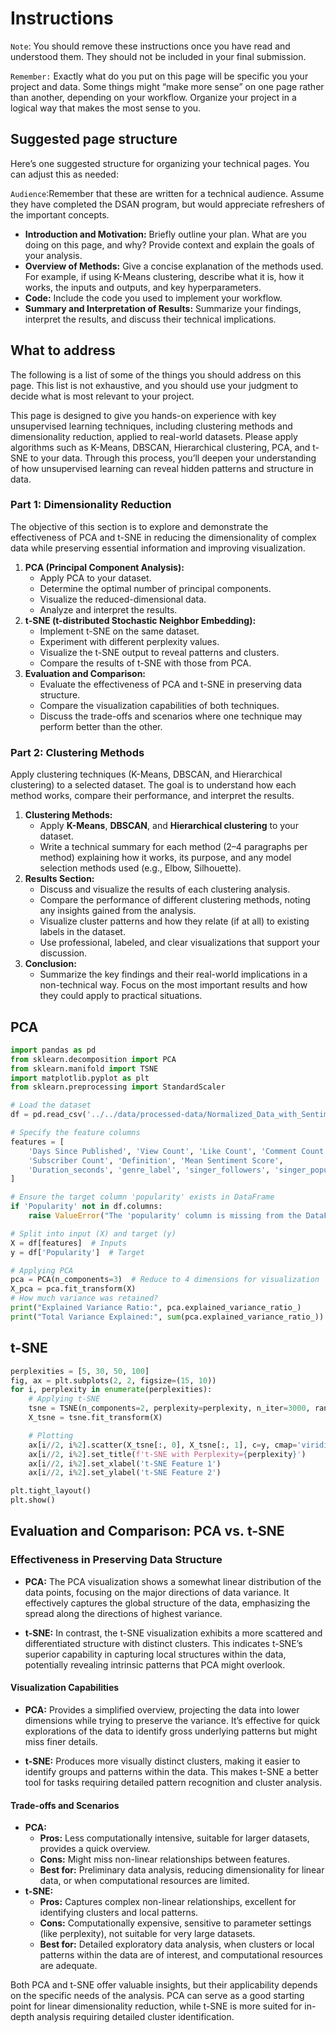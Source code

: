 # Instructions 

`Note`: You should remove these instructions once you have read and understood them. They should not be included in your final submission.

`Remember:` Exactly what do you put on this page will be specific you your project and data. Some things might "make more sense" on one page rather than another, depending on your workflow. Organize your project in a logical way that makes the most sense to you.  

## Suggested page structure

Here’s one suggested structure for organizing your technical pages. You can adjust this as needed:

`Audience`:Remember that these are written for a technical audience. Assume they have completed the DSAN program, but would appreciate refreshers of the important concepts. 

- **Introduction and Motivation:** Briefly outline your plan. What are you doing on this page, and why? Provide context and explain the goals of your analysis.
- **Overview of Methods:** Give a concise explanation of the methods used. For example, if using K-Means clustering, describe what it is, how it works, the inputs and outputs, and key hyperparameters.
- **Code:** Include the code you used to implement your workflow.
- **Summary and Interpretation of Results:** Summarize your findings, interpret the results, and discuss their technical implications.

## What to address 

The following is a list of some of the things you should address on this page. This list is not exhaustive, and you should use your judgment to decide what is most relevant to your project.

This page is designed to give you hands-on experience with key unsupervised learning techniques, including clustering methods and dimensionality reduction, applied to real-world datasets. Please apply algorithms such as K-Means, DBSCAN, Hierarchical clustering, PCA, and t-SNE to your data. Through this process, you’ll deepen your understanding of how unsupervised learning can reveal hidden patterns and structure in data.

### Part 1: Dimensionality Reduction

The objective of this section is to explore and demonstrate the effectiveness of PCA and t-SNE in reducing the dimensionality of complex data while preserving essential information and improving visualization.

1. **PCA (Principal Component Analysis):**
   - Apply PCA to your dataset.
   - Determine the optimal number of principal components.
   - Visualize the reduced-dimensional data.
   - Analyze and interpret the results.

2. **t-SNE (t-distributed Stochastic Neighbor Embedding):**
   - Implement t-SNE on the same dataset.
   - Experiment with different perplexity values.
   - Visualize the t-SNE output to reveal patterns and clusters.
   - Compare the results of t-SNE with those from PCA.

3. **Evaluation and Comparison:**
   - Evaluate the effectiveness of PCA and t-SNE in preserving data structure.
   - Compare the visualization capabilities of both techniques.
   - Discuss the trade-offs and scenarios where one technique may perform better than the other.

### Part 2: Clustering Methods

Apply clustering techniques (K-Means, DBSCAN, and Hierarchical clustering) to a selected dataset. The goal is to understand how each method works, compare their performance, and interpret the results.

1. **Clustering Methods:**
   - Apply **K-Means**, **DBSCAN**, and **Hierarchical clustering** to your dataset.
   - Write a technical summary for each method (2–4 paragraphs per method) explaining how it works, its purpose, and any model selection methods used (e.g., Elbow, Silhouette).

2. **Results Section:**
   - Discuss and visualize the results of each clustering analysis.
   - Compare the performance of different clustering methods, noting any insights gained from the analysis.
   - Visualize cluster patterns and how they relate (if at all) to existing labels in the dataset.
   - Use professional, labeled, and clear visualizations that support your discussion.

3. **Conclusion:**
   - Summarize the key findings and their real-world implications in a non-technical way. Focus on the most important results and how they could apply to practical situations.

## PCA
```python
import pandas as pd
from sklearn.decomposition import PCA
from sklearn.manifold import TSNE
import matplotlib.pyplot as plt
from sklearn.preprocessing import StandardScaler

# Load the dataset
df = pd.read_csv('../../data/processed-data/Normalized_Data_with_Sentiments.csv')

# Specify the feature columns
features = [
    'Days Since Published', 'View Count', 'Like Count', 'Comment Count',
    'Subscriber Count', 'Definition', 'Mean Sentiment Score',
    'Duration_seconds', 'genre_label', 'singer_followers', 'singer_popularity'
]

# Ensure the target column 'popularity' exists in DataFrame
if 'Popularity' not in df.columns:
    raise ValueError("The 'popularity' column is missing from the DataFrame.")

# Split into input (X) and target (y)
X = df[features]  # Inputs
y = df['Popularity']  # Target

# Applying PCA
pca = PCA(n_components=3)  # Reduce to 4 dimensions for visualization
X_pca = pca.fit_transform(X)
# How much variance was retained?
print("Explained Variance Ratio:", pca.explained_variance_ratio_)
print("Total Variance Explained:", sum(pca.explained_variance_ratio_))
```
## t-SNE
```python
perplexities = [5, 30, 50, 100]
fig, ax = plt.subplots(2, 2, figsize=(15, 10))
for i, perplexity in enumerate(perplexities):
    # Applying t-SNE
    tsne = TSNE(n_components=2, perplexity=perplexity, n_iter=3000, random_state=42)
    X_tsne = tsne.fit_transform(X)

    # Plotting
    ax[i//2, i%2].scatter(X_tsne[:, 0], X_tsne[:, 1], c=y, cmap='viridis', marker='o', alpha=0.5)
    ax[i//2, i%2].set_title(f't-SNE with Perplexity={perplexity}')
    ax[i//2, i%2].set_xlabel('t-SNE Feature 1')
    ax[i//2, i%2].set_ylabel('t-SNE Feature 2')

plt.tight_layout()
plt.show()
```

## Evaluation and Comparison: PCA vs. t-SNE

### Effectiveness in Preserving Data Structure

- **PCA:** The PCA visualization shows a somewhat linear distribution of the data points, focusing on the major directions of data variance. It effectively captures the global structure of the data, emphasizing the spread along the directions of highest variance.

- **t-SNE:** In contrast, the t-SNE visualization exhibits a more scattered and differentiated structure with distinct clusters. This indicates t-SNE's superior capability in capturing local structures within the data, potentially revealing intrinsic patterns that PCA might overlook.

#### Visualization Capabilities

- **PCA:** Provides a simplified overview, projecting the data into lower dimensions while trying to preserve the variance. It's effective for quick explorations of the data to identify gross underlying patterns but might miss finer details.

- **t-SNE:** Produces more visually distinct clusters, making it easier to identify groups and patterns within the data. This makes t-SNE a better tool for tasks requiring detailed pattern recognition and cluster analysis.

#### Trade-offs and Scenarios

- **PCA:**
  - **Pros:** Less computationally intensive, suitable for larger datasets, provides a quick overview.
  - **Cons:** Might miss non-linear relationships between features.
  - **Best for:** Preliminary data analysis, reducing dimensionality for linear data, or when computational resources are limited.

- **t-SNE:**
  - **Pros:** Captures complex non-linear relationships, excellent for identifying clusters and local patterns.
  - **Cons:** Computationally expensive, sensitive to parameter settings (like perplexity), not suitable for very large datasets.
  - **Best for:** Detailed exploratory data analysis, when clusters or local patterns within the data are of interest, and computational resources are adequate.

Both PCA and t-SNE offer valuable insights, but their applicability depends on the specific needs of the analysis. PCA can serve as a good starting point for linear dimensionality reduction, while t-SNE is more suited for in-depth analysis requiring detailed cluster identification.
